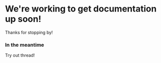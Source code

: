 # We're working to get documentation up soon!
Thanks for stopping by!



### In the meantime
Try out thread!


<PackageManager />